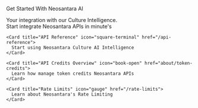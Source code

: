 <div style={{ marginTop: "100px", marginBottom: "100px" }}>
  <div style={{ display: "flex", justifyContent: "center" }}>
    <p style={{ 
      fontSize: "2rem", 
      fontWeight: "bold", 
      color: "#FFFFFF", 
      margin: 0 
    }}>
      Get Started With Neosantara AI
    </p>
  </div>

  <div className="text-center ">
    Your integration with our Culture Intelligence.
  </div>
</div>

<div style={{ maxWidth: "900px", margin: "0 auto", padding: "0 20px" }}>
  <CardGroup cols={3}>
    <Card title="Quickstart" icon="rocket-launch" href="quickstart">
      Start integrate Neosantara APIs in minute's
    </Card>

    <Card title="API Reference" icon="square-terminal" href="/api-reference">
      Start using Neosantara Culture AI Intelligence
    </Card>

    <Card title="API Credits Overview" icon="book-open" href="about/token-credits">
      Learn how manage token credits Neosantara APIs
    </Card>

    <Card title="Rate Limits" icon="gauge" href="/rate-limits">
      Learn about Neosantara's Rate Limiting
    </Card>
  </CardGroup>
</div>